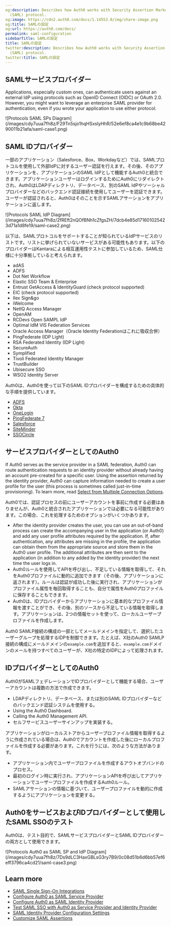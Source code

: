 ```yaml
---
og:description: Describes how Auth0 works with Security Assertion Markup Language
  (SAML) protocol.
og:image: https://cdn2.auth0.com/docs/1.14553.0/img/share-image.png
og:title: SAMLの設定
og:url: https://auth0.com/docs/
permalink: saml-configuration
sidebarTitle: SAMLの設定
title: SAMLの設定
twitter:description: Describes how Auth0 works with Security Assertion Markup Language
  (SAML) protocol.
twitter:title: SAMLの設定
---
```


## SAMLサービスプロバイダー

Applications, especially custom ones, can authenticate users against an external <Tooltip tip="Identity Provider (IdP): Service that stores and manages digital identities." cta="View Glossary" href="/docs/glossary?term=IdP">IdP</Tooltip> using protocols such as <Tooltip tip="OpenID: Open standard for authentication that allows applications to verify users' identities without collecting and storing login information." cta="View Glossary" href="/docs/glossary?term=OpenID">OpenID</Tooltip> Connect (OIDC) or <Tooltip tip="OpenID: Open standard for authentication that allows applications to verify users' identities without collecting and storing login information." cta="View Glossary" href="/docs/glossary?term=OAuth+2.0">OAuth 2.0</Tooltip>. However, you might want to leverage an enterprise <Tooltip tip="Security Assertion Markup Language (SAML): Standardized protocol allowing two parties to exchange authentication information without a password." cta="View Glossary" href="/docs/glossary?term=SAML">SAML</Tooltip> provider for authentication, even if you wrote your application to use either protocol.

<Frame>![Protocols SAML SPs Diagram](/images/cdy7uua7fh8z/F29Tn5sjo1hqHSxslyHhR/52e6ef8ca4e1c9b68be4290011b21afa/saml-case1.png)</Frame>

## SAML IDプロバイダー

一部のアプリケーション（Salesforce、Box、Workdayなど）では、SAMLプロトコルを使用して外部IdPに対するユーザー認証を行えます。その後、そのアプリケーションを、アプリケーションのSAML IdPとして機能するAuth0と統合できます。アプリケーションユーザーはログインするためにAuth0にリダイレクトされ、Auth0はLDAPディレクトリ、データベース、別のSAML IdPやソーシャルプロバイダーなどのバックエンド認証接続を使用してユーザーを認証できます。ユーザーが認証されると、Auth0はそのことを示すSAMLアサーションをアプリケーションに返します。

<Frame>![Protocols SAML IdP Diagram](/images/cdy7uua7fh8z/2fREft2nQOfBNh1cZfgsZH/7dcb4e85d171601025423d71a1d8fe19/saml-case2.png)</Frame>

以下は、SAMLプロトコルをサポートすることが知られているIdPサービスのリストです。リストに挙げられていないサービスがある可能性もあります。以下のプロバイダーはKantaraによる相互運用性テストに参加しているため、SAML仕様に十分準拠していると考えられます。

* adAS
* ADFS
* Dot Net Workflow
* Elastic <Tooltip tip="Single Sign-On (SSO): Service that, after a user logs into one applicaton, automatically logs that user in to other applications." cta="View Glossary" href="/docs/glossary?term=SSO">SSO</Tooltip> Team & Enterprise
* Entrust GetAccess & IdentityGuard (check protocol supported)
* EIC (check protocol supported)
* Ilex Sign&go
* iWelcome
* NetIQ Access Manager
* OpenAM
* RCDevs Open SAMPL IdP
* Optimal IdM VIS Federation Services
* Oracle Access Manager（Oracle Identity Federationはこれに吸収合併）
* PingFederate (IDP Light)
* RSA Federated Identity (IDP Light)
* SecureAuth
* Symplified
* Tivoli Federated Identity Manager
* TrustBuilder
* Ubisecure SSO
* WSO2 Identity Server

Auth0は、Auth0を使って以下のSAML IDプロバイダーを構成するための具体的な手順を提供しています。

* [ADFS](/docs/authenticate/protocols/saml/saml-sso-integrations/configure-auth0-saml-service-provider/configure-adfs-saml-connections)
* [Okta](/docs/authenticate/protocols/saml/saml-sso-integrations/configure-auth0-saml-service-provider/configure-okta-as-saml-identity-provider)
* [OneLogin](/docs/authenticate/protocols/saml/saml-sso-integrations/configure-auth0-saml-service-provider/configure-onelogin-as-saml-identity-provider)
* [PingFederate 7](/docs/authenticate/protocols/saml/saml-sso-integrations/configure-auth0-saml-service-provider/configure-pingfederate-as-saml-identity-provider)
* [Salesforce](/docs/authenticate/protocols/saml/saml-sso-integrations/configure-auth0-saml-service-provider/configure-salesforce-as-saml-identity-provider)
* [SiteMinder](/docs/authenticate/protocols/saml/saml-sso-integrations/configure-auth0-saml-service-provider/configure-siteminder-as-saml-identity-provider)
* [SSOCircle](/docs/authenticate/protocols/saml/saml-sso-integrations/configure-auth0-saml-service-provider/configure-ssocircle-as-saml-identity-provider)

## サービスプロバイダーとしてのAuth0

If Auth0 serves as the service provider in a SAML federation, Auth0 can route authentication requests to an identity provider without already having an account pre-created for a specific user. Using the assertion returned by the identity provider, Auth0 can capture information needed to create a user profile for the user (this process is sometimes called just-in-time provisioning). To learn more, read [Select from Multiple Connection Options](/docs/libraries/lock/selecting-from-multiple-connection-options).

Auth0では、認証プロセスの前にユーザーアカウントを事前に作成する必要はありませんが、Auth0と統合されたアプリケーションでは必要になる可能性があります。この場合、これを処理するためのオプションがいくつかあります。

* After the identity provider creates the user, you can use an out-of-band process can create the accompanying user in the application (or Auth0) and add any user profile attributes required by the application. If, after authentication, any attributes are missing in the profile, the application can obtain them from the appropriate source and store them in the Auth0 user profile. The additional attributes are then sent to the application (in addition to any added by the identity provider) the next time the user logs in.
* Auth0ルールを使用してAPIを呼び出し、不足している情報を取得して、それをAuth0プロファイルに動的に追加できます（その後、アプリケーションに返されます）。ルールは認証が成功した後に実行され、アプリケーションがプロファイル属性を毎回取得することも、自分で属性をAuth0プロファイルに保存することもできます。
* Auth0は、IDプロバイダーからアプリケーションに基本的なプロファイル情報を渡すことができ、その後、別のソースから不足している情報を取得します。アプリケーションは、2つの情報セットを使って、ローカルユーザープロファイルを作成します。

Auth0 SAMLP接続の構成の一部としてメールドメインを指定して、選択したユーザーグループを処理するIDPを制御できます。たとえば、X社のAuth0 SAMLP接続の構成にメールドメインの`example.com`を追加すると、`example.com`ドメインのメールを持つすべてのユーザーが、X社の特定のIDPによって処理されます。

## IDプロバイダーとしてのAuth0

Auth0がSAMLフェデレーションでIDプロバイダーとして機能する場合、ユーザーアカウントは複数の方法で作成できます。

* LDAPディレクトリ、データベース、または別のSAML IDプロバイダーなどのバックエンド認証システムを使用する。
* Using the <Tooltip tip="Auth0 Dashboard: Auth0's main product to configure your services." cta="View Glossary" href="/docs/glossary?term=Auth0+Dashboard">Auth0 Dashboard</Tooltip>.
* Calling the Auth0 <Tooltip tip="Management API: A product to allow customers to perform administrative tasks." cta="View Glossary" href="/docs/glossary?term=Management+API">Management API</Tooltip>.
* セルフサービスユーザーサインアップを実装する。

アプリケーションがローカルストアからユーザープロファイル情報を取得するように作成されている場合は、Auth0でアカウントを作成した後にローカルプロファイルを作成する必要があります。これを行うには、次のような方法があります。

* アプリケーション内でユーザープロファイルを作成するアウトオブバンドのプロセス。
* 最初のログイン時に実行され、アプリケーションAPIを呼び出してアプリケーションでユーザープロファイルを作成するAuth0ルール。
* SAMLアサーションの情報に基づいて、ユーザープロファイルを動的に作成するようにアプリケーションを変更する。

## Auth0をサービスおよびIDプロバイダーとして使用したSAML SSOのテスト

Auth0は、テスト目的で、SAMLサービスプロバイダーとSAML IDプロバイダーの両方として使用できます。

<Frame>![Protocols Auth0 as SAML SP and IdP Diagram](/images/cdy7uua7fh8z/7Ds9dLC3HaxGBLsG3ry7B9/0c08d51b6d6bb57ef6eff3796ca4cd21/saml-case3.png)</Frame>

## Learn more

* [SAML Single Sign-On Integrations](/docs/authenticate/protocols/saml/saml-sso-integrations)
* [Configure Auth0 as SAML Service Provider](/docs/authenticate/protocols/saml/saml-sso-integrations/configure-auth0-saml-service-provider)
* [Configure Auth0 as SAML Identity Provider](/docs/authenticate/single-sign-on/outbound-single-sign-on/configure-auth0-saml-identity-provider)
* [Test SAML SSO with Auth0 as Service Provider and Identity Provider](/docs/authenticate/protocols/saml/saml-configuration/configure-auth0-as-service-and-identity-provider)
* [SAML Identity Provider Configuration Settings](/docs/authenticate/protocols/saml/saml-identity-provider-configuration-settings)
* [Customize SAML Assertions](/docs/authenticate/protocols/saml/saml-configuration/customize-saml-assertions)